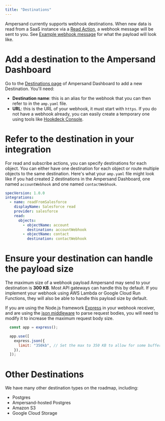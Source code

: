 ```yaml
---
title: "Destinations"
---
```


Ampersand currently supports webhook destinations. When new data is read from a SaaS instance via a [Read Action](define-integrations/read-actions), a webhook message will be sent to you. See [Example webhook message](/define-integrations/read-actions#example-webhook-message) for what the payload will look like.

# Add a destination to the Ampersand Dashboard

Go to the [Destinations page](https://dashboard.withampersand.com/projects/_/destinations/new) of Ampersand Dashboard to add a new Destination. You'll need:
* **Destination name**: this is an alias for the webhook that you can then refer to in the `amp.yaml` file.
* **URL**: this is the URL of your webhook, it must start with `https`. If you do not have a webhook already, you can easily create a temporary one using tools like [Hookdeck Console](https://console.hookdeck.com?provider=ampersand). 

# Refer to the destination in your integration

For read and subscribe actions, you can specify destinations for each object. You can either have one destination for each object or route multiple objects to the same destination. Here's what your `amp.yaml` file might look like if you had created 2 destinations in the Ampersand Dashboard, one named `accountWebhook` and one named `contactWebhook`.


```YAML YAML
specVersion: 1.0.0
integrations:
  - name: readFromSalesforce
    displayName: Salesforce read
    provider: salesforce
    read:
      objects:
        - objectName: account
          destination: accountWebhook
        - objectName: contact
          destination: contactWebhook
```

# Ensure your destination can handle the payload size

The maximum size of a webhook payload Ampersand may send to your destination is **300 KB**. Most API gateways can handle this by default. If you implement your webhook using AWS Lambda or Google Cloud Run Functions, they will also be able to handle this payload size by default.

If you are using the Node.js framework [Express](https://expressjs.com) in your webhook receiver, and are using the [json middleware](https://expressjs.com/en/api.html#express.json) to parse request bodies, you will need to modify it to increase the maximum request body size.


```js
  const app = express();

  app.use([
    express.json({
      limit: "350kb", // Set the max to 350 KB to allow for some buffer.
    }),
  ]);
```

# Other Destinations

We have many other destination types on the roadmap, including:

* Postgres
* Ampersand-hosted Postgres
* Amazon S3
* Google Cloud Storage
